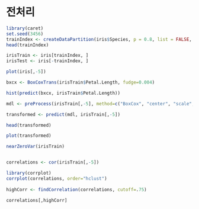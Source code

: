 전처리 
========================================================



```r
library(caret)
set.seed(3456)
trainIndex <- createDataPartition(iris$Species, p = 0.8, list = FALSE,  times = 1)
head(trainIndex)

irisTrain <- iris[trainIndex, ]
irisTest <- iris[-trainIndex, ]

plot(iris[,-5])

bxcx <- BoxCoxTrans(irisTrain$Petal.Length, fudge=0.004)

hist(predict(bxcx, irisTrain$Petal.Length))

mdl <- preProcess(irisTrain[,-5], method=c("BoxCox", "center", "scale", "pca"))

transformed <- predict(mdl, irisTrain[,-5])

head(transformed)

plot(transformed)

nearZeroVar(irisTrain)


correlations <- cor(irisTrain[,-5])

library(corrplot)
corrplot(correlations, order="hclust")
  
highCorr <- findCorrelation(correlations, cutoff=.75)

correlations[,highCorr]
```



